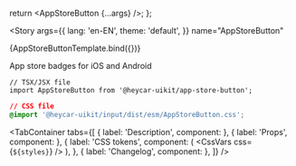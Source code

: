 

<!-- Meta -->

<Meta title="Components/Molecules/AppStoreButton" component={AppStoreButton} />

  return <AppStoreButton {...args} />;
};

<!-- Canvas -->

<Story
  args={{
    lang: 'en-EN',
    theme: 'default',
  }}
  name="AppStoreButton"
>
  {AppStoreButtonTemplate.bind({})}
</Story>

<!-- Docs -->

<ComponentHeader
  name="AppStoreButton"
  version={version}
  stage={1}
  design="https://www.figma.com/file/rrvkvQEoVTOHa7MzyKSaoz/Design-system?node-id=11667-213068&t=cdniDk8YJcZcnIwr-0"
/>

App store badges for iOS and Android

```tsx
// TSX/JSX file
import AppStoreButton from '@heycar-uikit/app-store-button';
```

```css
// CSS file
@import '@heycar-uikit/input/dist/esm/AppStoreButton.css';
```

<!-- Description -->

<TabContainer
  tabs={[
    { label: 'Description', component: <Description /> },
    { label: 'Props', component: <Props of={AppStoreButton} /> },
    {
      label: 'CSS tokens',
      component: (
        <CssVars
          css={`
            ${styles}
          `}
        />
      ),
    },
    { label: 'Changelog', component: <Changelog /> },
  ]}
/>
